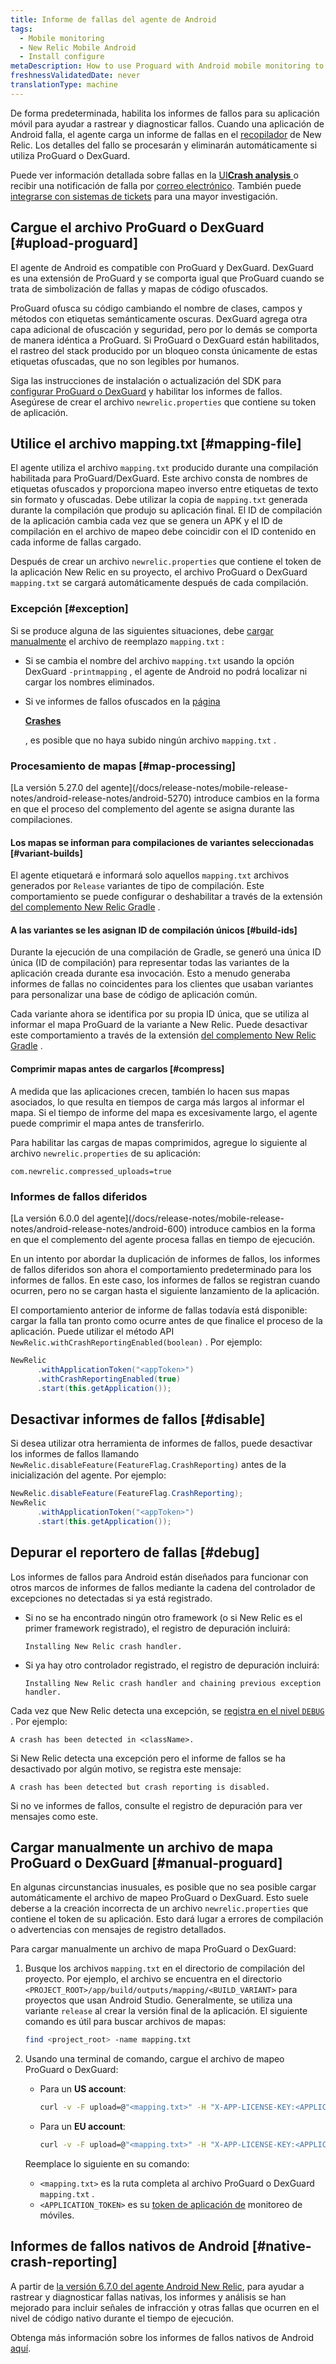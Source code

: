 ```yaml
---
title: Informe de fallas del agente de Android
tags:
  - Mobile monitoring
  - New Relic Mobile Android
  - Install configure
metaDescription: How to use Proguard with Android mobile monitoring to automatically process and de-obfuscate crash details.
freshnessValidatedDate: never
translationType: machine
---
```


De forma predeterminada, <InlinePopover type="mobile"/>habilita los informes de fallos para su aplicación móvil para ayudar a rastrear y diagnosticar fallos. Cuando una aplicación de Android falla, el agente carga un informe de fallas en el [recopilador](/docs/accounts-partnerships/education/getting-started-new-relic/glossary#collector) de New Relic. Los detalles del fallo se procesarán y eliminarán automáticamente si utiliza ProGuard o DexGuard.

Puede ver información detallada sobre fallas en la [UI<DoNotTranslate>**Crash analysis**</DoNotTranslate> ](/docs/mobile-monitoring/mobile-monitoring-ui/crashes/crash-analysis-group-filter-your-crashes)o recibir una notificación de falla por [correo electrónico](/docs/mobile-monitoring/mobile-monitoring-ui/crashes/receive-crash-notifications-email). También puede [integrarse con sistemas de tickets](/docs/mobile-monitoring/mobile-monitoring-ui/crashes/file-tickets-mobile-app-crashes) para una mayor investigación.

## Cargue el archivo ProGuard o DexGuard [#upload-proguard]

El agente de Android es compatible con ProGuard y DexGuard. DexGuard es una extensión de ProGuard y se comporta igual que ProGuard cuando se trata de simbolización de fallas y mapas de código ofuscados.

ProGuard ofusca su código cambiando el nombre de clases, campos y métodos con etiquetas semánticamente oscuras. DexGuard agrega otra capa adicional de ofuscación y seguridad, pero por lo demás se comporta de manera idéntica a ProGuard. Si ProGuard o DexGuard están habilitados, el rastreo del stack producido por un bloqueo consta únicamente de estas etiquetas ofuscadas, que no son legibles por humanos.

Siga las instrucciones de instalación o actualización del SDK para [configurar ProGuard o DexGuard](/docs/mobile-monitoring/new-relic-mobile-android/install-configure/configure-proguard-or-dexguard-android-apps) y habilitar los informes de fallos. Asegúrese de crear el archivo `newrelic.properties` que contiene su token de aplicación.

## Utilice el archivo mapping.txt [#mapping-file]

El agente utiliza el archivo `mapping.txt` producido durante una compilación habilitada para ProGuard/DexGuard. Este archivo consta de nombres de etiquetas ofuscados y proporciona mapeo inverso entre etiquetas de texto sin formato y ofuscadas. Debe utilizar la copia de `mapping.txt` generada durante la compilación que produjo su aplicación final. El ID de compilación de la aplicación cambia cada vez que se genera un APK y el ID de compilación en el archivo de mapeo debe coincidir con el ID contenido en cada informe de fallas cargado.

Después de crear un archivo `newrelic.properties` que contiene el token de la aplicación New Relic en su proyecto, el archivo ProGuard o DexGuard `mapping.txt` se cargará automáticamente después de cada compilación.

### Excepción [#exception]

Si se produce alguna de las siguientes situaciones, debe [cargar manualmente](#manual-proguard) el archivo de reemplazo `mapping.txt` :

* Si se cambia el nombre del archivo `mapping.txt` usando la opción DexGuard `-printmapping` , el agente de Android no podrá localizar ni cargar los nombres eliminados.

* Si ve informes de fallos ofuscados en la [página](/docs/mobile-monitoring/mobile-monitoring-ui/crashes/mobile-apps-crashes-dashboard)

  <DoNotTranslate>[**Crashes**](/docs/mobile-monitoring/mobile-monitoring-ui/crashes/mobile-apps-crashes-dashboard)</DoNotTranslate>

  [ ](/docs/mobile-monitoring/mobile-monitoring-ui/crashes/mobile-apps-crashes-dashboard), es posible que no haya subido ningún archivo `mapping.txt` .

### Procesamiento de mapas [#map-processing]

<Callout variant="important">
  [La versión 5.27.0 del agente](/docs/release-notes/mobile-release-notes/android-release-notes/android-5270) introduce cambios en la forma en que el proceso del complemento del agente se asigna durante las compilaciones.
</Callout>

#### Los mapas se informan para compilaciones de variantes seleccionadas [#variant-builds]

El agente etiquetará e informará solo aquellos `mapping.txt` archivos generados por `Release` variantes de tipo de compilación. Este comportamiento se puede configurar o deshabilitar a través de la extensión [del complemento New Relic Gradle](/docs/mobile-monitoring/new-relic-mobile-android/install-configure/configure-agent-gradle-plugin-extension) .

#### A las variantes se les asignan ID de compilación únicos [#build-ids]

Durante la ejecución de una compilación de Gradle, se generó una única ID única (ID de compilación) para representar todas las variantes de la aplicación creada durante esa invocación. Esto a menudo generaba informes de fallas no coincidentes para los clientes que usaban variantes para personalizar una base de código de aplicación común.

Cada variante ahora se identifica por su propia ID única, que se utiliza al informar el mapa ProGuard de la variante a New Relic. Puede desactivar este comportamiento a través de la extensión [del complemento New Relic Gradle](/docs/mobile-monitoring/new-relic-mobile-android/install-configure/configure-agent-gradle-plugin-extension) .

#### Comprimir mapas antes de cargarlos [#compress]

A medida que las aplicaciones crecen, también lo hacen sus mapas asociados, lo que resulta en tiempos de carga más largos al informar el mapa. Si el tiempo de informe del mapa es excesivamente largo, el agente puede comprimir el mapa antes de transferirlo.

Para habilitar las cargas de mapas comprimidos, agregue lo siguiente al archivo `newrelic.properties` de su aplicación:

```properties
com.newrelic.compressed_uploads=true
```

### Informes de fallos diferidos

<Callout variant="important">
  [La versión 6.0.0 del agente](/docs/release-notes/mobile-release-notes/android-release-notes/android-600) introduce cambios en la forma en que el complemento del agente procesa fallas en tiempo de ejecución.
</Callout>

En un intento por abordar la duplicación de informes de fallos, los informes de fallos diferidos son ahora el comportamiento predeterminado para los informes de fallos. En este caso, los informes de fallos se registran cuando ocurren, pero no se cargan hasta el siguiente lanzamiento de la aplicación.

El comportamiento anterior de informe de fallas todavía está disponible: cargar la falla tan pronto como ocurre antes de que finalice el proceso de la aplicación. Puede utilizar el método API `NewRelic.withCrashReportingEnabled(boolean)` . Por ejemplo:

```java
NewRelic
      .withApplicationToken("<appToken>")
      .withCrashReportingEnabled(true)
      .start(this.getApplication());
```

## Desactivar informes de fallos [#disable]

Si desea utilizar otra herramienta de informes de fallos, puede desactivar los informes de fallos llamando `NewRelic.disableFeature(FeatureFlag.CrashReporting)` antes de la inicialización del agente. Por ejemplo:

```java
NewRelic.disableFeature(FeatureFlag.CrashReporting);
NewRelic
      .withApplicationToken("<appToken>")
      .start(this.getApplication());
```

## Depurar el reportero de fallas [#debug]

Los informes de fallos para Android están diseñados para funcionar con otros marcos de informes de fallos mediante la cadena del controlador de excepciones no detectadas si ya está registrado.

* Si no se ha encontrado ningún otro framework (o si New Relic es el primer framework registrado), el registro de depuración incluirá:

  ```
  Installing New Relic crash handler.
  ```

* Si ya hay otro controlador registrado, el registro de depuración incluirá:

  ```
  Installing New Relic crash handler and chaining previous exception handler.
  ```

Cada vez que New Relic detecta una excepción, se [registra en el nivel `DEBUG` ](/docs/mobile-monitoring/new-relic-mobile-android/api-guides/android-agent-configuration-feature-flags#logging). Por ejemplo:

```
A crash has been detected in <className>.
```

Si New Relic detecta una excepción pero el informe de fallos se ha desactivado por algún motivo, se registra este mensaje:

```
A crash has been detected but crash reporting is disabled.
```

Si no ve informes de fallos, consulte el registro de depuración para ver mensajes como este.

## Cargar manualmente un archivo de mapa ProGuard o DexGuard [#manual-proguard]

En algunas circunstancias inusuales, es posible que no sea posible cargar automáticamente el archivo de mapeo ProGuard o DexGuard. Esto suele deberse a la creación incorrecta de un archivo `newrelic.properties` que contiene el token de su aplicación. Esto dará lugar a errores de compilación o advertencias con mensajes de registro detallados.

Para cargar manualmente un archivo de mapa ProGuard o DexGuard:

1. Busque los archivos `mapping.txt` en el directorio de compilación del proyecto. Por ejemplo, el archivo se encuentra en el directorio `<PROJECT_ROOT>/app/build/outputs/mapping/<BUILD_VARIANT>` para proyectos que usan Android Studio. Generalmente, se utiliza una variante `release` al crear la versión final de la aplicación. El siguiente comando es útil para buscar archivos de mapas:

   ```bash
   find <project_root> -name mapping.txt
   ```

2. Usando una terminal de comando, cargue el archivo de mapeo ProGuard o DexGuard:

   * Para un <DoNotTranslate>**US account**</DoNotTranslate>:

     ```bash
     curl -v -F upload=@"<mapping.txt>" -H "X-APP-LICENSE-KEY:<APPLICATION_TOKEN>" https://mobile-symbol-upload.newrelic.com/symbol
     ```

   * Para un <DoNotTranslate>**EU account**</DoNotTranslate>:

     ```bash
     curl -v -F upload=@"<mapping.txt>" -H "X-APP-LICENSE-KEY:<APPLICATION_TOKEN>" https://mobile-symbol-upload.eu.newrelic.com/symbol
     ```

   Reemplace lo siguiente en su comando:

   * `<mapping.txt>` es la ruta completa al archivo ProGuard o DexGuard `mapping.txt` .
   * `<APPLICATION_TOKEN>` es su [token de aplicación de](/docs/mobile-monitoring/new-relic-mobile/maintenance/viewing-your-application-token) monitoreo de móviles.

## Informes de fallos nativos de Android [#native-crash-reporting]

A partir de [la versión 6.7.0 del agente Android New Relic](/docs/release-notes/mobile-release-notes/android-release-notes/android-670), para ayudar a rastrear y diagnosticar fallas nativas, los informes y análisis se han mejorado para incluir señales de infracción y otras fallas que ocurren en el nivel de código nativo durante el tiempo de ejecución.

Obtenga más información sobre los informes de fallos nativos de Android [aquí](/docs/mobile-monitoring/new-relic-mobile-android/install-configure/android-agent-native-crash-reporting).